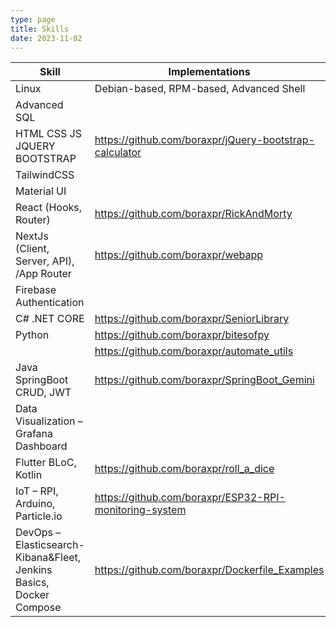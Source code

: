 ```yaml
---
type: page
title: Skills
date: 2023-11-02
---
```

| Skill                                         | Implementations                                                      |
| --------------------------------------------- | -------------------------------------------------------------------- |
| Linux                                         | Debian-based, RPM-based, Advanced Shell                              |
| Advanced SQL                                  |                                                                      |
| HTML CSS JS JQUERY BOOTSTRAP                  | https://github.com/boraxpr/jQuery-bootstrap-calculator               |
| TailwindCSS                                   |                                                                      |
| Material UI                                   |                                                                      |
| React (Hooks, Router)                         | https://github.com/boraxpr/RickAndMorty                              |
| NextJs (Client, Server, API), /App Router     | https://github.com/boraxpr/webapp                                    |
| Firebase Authentication                       |                                                                      |
| C# .NET CORE                                  | https://github.com/boraxpr/SeniorLibrary                             |
| Python                                        | https://github.com/boraxpr/bitesofpy                                 |
|                                               | https://github.com/boraxpr/automate_utils                            |
| Java SpringBoot CRUD, JWT                     | https://github.com/boraxpr/SpringBoot_Gemini                         |
| Data Visualization – Grafana Dashboard        |                                                                      |
| Flutter BLoC, Kotlin                          | https://github.com/boraxpr/roll_a_dice                               |
| IoT – RPI, Arduino, Particle.io               | https://github.com/boraxpr/ESP32-RPI-monitoring-system               |
| DevOps – Elasticsearch-Kibana&Fleet, Jenkins Basics, Docker Compose | https://github.com/boraxpr/Dockerfile_Examples |